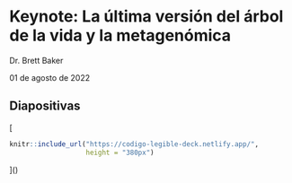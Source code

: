 # Keynote: La última versión del árbol de la vida y la metagenómica 

Dr. Brett Baker

01 de agosto de 2022

## Diapositivas

[
```r
knitr::include_url("https://codigo-legible-deck.netlify.app/", 
                   height = "380px")
```
]()
